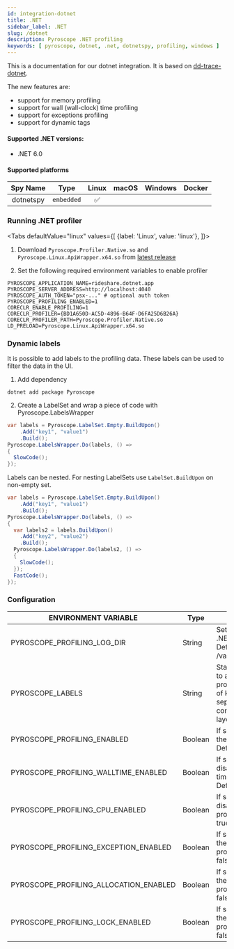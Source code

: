 ```yaml
---
id: integration-dotnet
title: .NET
sidebar_label: .NET
slug: /dotnet
description: Pyroscope .NET profiling
keywords: [ pyroscope, dotnet, .net, dotnetspy, profiling, windows ]
---
```





 
This is a documentation for our dotnet integration. It is based on [dd-trace-dotnet](https://github.com/DataDog/dd-trace-dotnet).

The new features are:
- support for memory profiling
- support for wall (wall-clock) time profiling
- support for exceptions profiling
- support for dynamic tags 

#### Supported .NET versions:
 - .NET 6.0
 
#### Supported platforms

| Spy Name     | Type         | Linux | macOS | Windows | Docker |
|:------------:|:------------:|:-----:|:-----:|:-------:|:------:|
| dotnetspy    | `embedded`   |   ✅  |       |         |        |


### Running .NET profiler

<Tabs
  defaultValue="linux"
  values={[
    {label: 'Linux', value: 'linux'},
  ]}>
  <TabItem value="linux">


1. Download `Pyroscope.Profiler.Native.so` and `Pyroscope.Linux.ApiWrapper.x64.so` from [latest release](https://github.com/pyroscope-io/pyroscope-dotnet/releases/)

2. Set the following required environment variables to enable profiler
```shell
PYROSCOPE_APPLICATION_NAME=rideshare.dotnet.app
PYROSCOPE_SERVER_ADDRESS=http://localhost:4040
PYROSCOPE_AUTH_TOKEN="psx-..." # optional auth token
PYROSCOPE_PROFILING_ENABLED=1
CORECLR_ENABLE_PROFILING=1
CORECLR_PROFILER={BD1A650D-AC5D-4896-B64F-D6FA25D6B26A}
CORECLR_PROFILER_PATH=Pyroscope.Profiler.Native.so
LD_PRELOAD=Pyroscope.Linux.ApiWrapper.x64.so
```

  </TabItem>




</Tabs>


### Dynamic labels
It is possible to add labels to the profiling data. These labels can be used to filter the data in the UI.

1. Add dependency 
```shell
dotnet add package Pyroscope
````
2. Create a LabelSet and wrap a piece of code with Pyroscope.LabelsWrapper
```java
var labels = Pyroscope.LabelSet.Empty.BuildUpon()
    .Add("key1", "value1")
    .Build();
Pyroscope.LabelsWrapper.Do(labels, () =>
{
  SlowCode();
});
```

Labels can be nested. For nesting LabelSets use `LabelSet.BuildUpon` on non-empty set.
```java
var labels = Pyroscope.LabelSet.Empty.BuildUpon()
    .Add("key1", "value1")
    .Build();
Pyroscope.LabelsWrapper.Do(labels, () =>
{
  var labels2 = labels.BuildUpon()
    .Add("key2", "value2")
    .Build();
  Pyroscope.LabelsWrapper.Do(labels2, () =>
  {
    SlowCode();
  });
  FastCode();
});
```

### Configuration

| ENVIRONMENT VARIABLE            | Type         | DESCRIPTION |
|---------------------------------|------------|-----------|
| PYROSCOPE_PROFILING_LOG_DIR            | String       | Sets the directory for .NET Profiler logs. Defaults to /var/log/pyroscope/ . |
| PYROSCOPE_LABELS                       | String       | Static labels to apply to an uploaded profile. Must be a list of key:value separated by commas such as: layer:api,team:intake. |
| PYROSCOPE_PROFILING_ENABLED            | Boolean      | If set to true, enables the .NET Profiler. Defaults to false. |
| PYROSCOPE_PROFILING_WALLTIME_ENABLED   | Boolean      | If set to false, disables the Wall time profiling. Defaults to true. |
| PYROSCOPE_PROFILING_CPU_ENABLED        | Boolean      | If set to false, disables the CPU profiling. Defaults to true. |
| PYROSCOPE_PROFILING_EXCEPTION_ENABLED  | Boolean      | If set to true, enables the Exceptions profiling. Defaults to false. |
| PYROSCOPE_PROFILING_ALLOCATION_ENABLED | Boolean      | If set to true, enables the Allocations profiling. Defaults to false. |
| PYROSCOPE_PROFILING_LOCK_ENABLED       | Boolean      | If set to true, enables the Lock Contention profiling. Defaults to false. |
